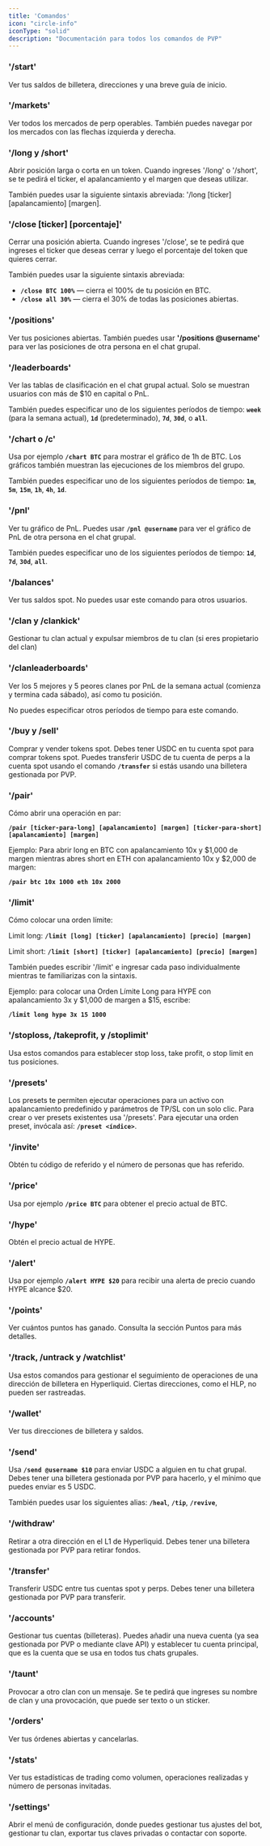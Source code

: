 ```yaml
---
title: 'Comandos'
icon: "circle-info"
iconType: "solid"
description: "Documentación para todos los comandos de PVP"
---
```

### '/start'

Ver tus saldos de billetera, direcciones y una breve guía de inicio.

### '/markets'

Ver todos los mercados de perp operables. También puedes navegar por los mercados con las flechas izquierda y derecha.

### '/long y /short'

Abrir posición larga o corta en un token. Cuando ingreses '/long' o '/short', se te pedirá el ticker, el apalancamiento y el margen que deseas utilizar.

También puedes usar la siguiente sintaxis abreviada: '/long [ticker] [apalancamiento] [margen].

### '/close [ticker] [porcentaje]'

Cerrar una posición abierta. Cuando ingreses '/close', se te pedirá que ingreses el ticker que deseas cerrar y luego el porcentaje del token que quieres cerrar.

También puedes usar la siguiente sintaxis abreviada:

- **`/close BTC 100%`** — cierra el 100% de tu posición en BTC.
- **`/close all 30%`** — cierra el 30% de todas las posiciones abiertas.

### '/positions'

Ver tus posiciones abiertas. También puedes usar **'/positions @username'** para ver las posiciones de otra persona en el chat grupal.

### '/leaderboards'

Ver las tablas de clasificación en el chat grupal actual. Solo se muestran usuarios con más de $10 en capital o PnL.

También puedes especificar uno de los siguientes períodos de tiempo: **`week`** (para la semana actual), **`1d`** (predeterminado), **`7d`**, **`30d`**, o **`all`**.

### '/chart o /c'

Usa por ejemplo **`/chart BTC`** para mostrar el gráfico de 1h de BTC. Los gráficos también muestran las ejecuciones de los miembros del grupo.

También puedes especificar uno de los siguientes períodos de tiempo: **`1m`**, **`5m`**, **`15m`**, **`1h`**, **`4h`**, **`1d`**.

### '/pnl'

Ver tu gráfico de PnL. Puedes usar **`/pnl @username`** para ver el gráfico de PnL de otra persona en el chat grupal.

También puedes especificar uno de los siguientes períodos de tiempo: **`1d`**, **`7d`**, **`30d`**, **`all`**.

### '/balances'

Ver tus saldos spot. No puedes usar este comando para otros usuarios.

### '/clan y /clankick'

Gestionar tu clan actual y expulsar miembros de tu clan (si eres propietario del clan)

### '/clanleaderboards'

Ver los 5 mejores y 5 peores clanes por PnL de la semana actual (comienza y termina cada sábado), así como tu posición.

No puedes especificar otros períodos de tiempo para este comando.

### '/buy y /sell'

Comprar y vender tokens spot. Debes tener USDC en tu cuenta spot para comprar tokens spot. Puedes transferir USDC de tu cuenta de perps a la cuenta spot usando el comando **`/transfer`** si estás usando una billetera gestionada por PVP.

### '/pair'

Cómo abrir una operación en par:

**`/pair [ticker-para-long] [apalancamiento] [margen] [ticker-para-short] [apalancamiento] [margen]`**

Ejemplo: Para abrir long en BTC con apalancamiento 10x y $1,000 de margen mientras abres short en ETH con apalancamiento 10x y $2,000 de margen:

**`/pair btc 10x 1000 eth 10x 2000`**

### '/limit'

Cómo colocar una orden límite:

Limit long: **`/limit [long] [ticker] [apalancamiento] [precio] [margen]`**

Limit short: **`/limit [short] [ticker] [apalancamiento] [precio] [margen]`**

También puedes escribir '/limit' e ingresar cada paso individualmente mientras te familiarizas con la sintaxis.

Ejemplo: para colocar una Orden Límite Long para HYPE con apalancamiento 3x y $1,000 de margen a $15, escribe:

**`/limit long hype 3x 15 1000`**

### '/stoploss, /takeprofit, y /stoplimit'

Usa estos comandos para establecer stop loss, take profit, o stop limit en tus posiciones.

### '/presets'

Los presets te permiten ejecutar operaciones para un activo con apalancamiento predefinido y parámetros de TP/SL con un solo clic. Para crear o ver presets existentes usa '/presets'. Para ejecutar una orden preset, invócala así: **`/preset <índice>`**.

### '/invite'

Obtén tu código de referido y el número de personas que has referido.

### '/price'

Usa por ejemplo **`/price BTC`** para obtener el precio actual de BTC.

### '/hype'

Obtén el precio actual de HYPE.

### '/alert'

Usa por ejemplo **`/alert HYPE $20`** para recibir una alerta de precio cuando HYPE alcance $20.

### '/points'

Ver cuántos puntos has ganado. Consulta la sección Puntos para más detalles.

### '/track, /untrack y /watchlist'

Usa estos comandos para gestionar el seguimiento de operaciones de una dirección de billetera en Hyperliquid. Ciertas direcciones, como el HLP, no pueden ser rastreadas.

### '/wallet'

Ver tus direcciones de billetera y saldos.

### '/send'

Usa **`/send @username $10`** para enviar USDC a alguien en tu chat grupal. Debes tener una billetera gestionada por PVP para hacerlo, y el mínimo que puedes enviar es 5 USDC.

También puedes usar los siguientes alias: **`/heal`**, **`/tip`**, **`/revive`**,

### '/withdraw'

Retirar a otra dirección en el L1 de Hyperliquid. Debes tener una billetera gestionada por PVP para retirar fondos.

### '/transfer'

Transferir USDC entre tus cuentas spot y perps. Debes tener una billetera gestionada por PVP para transferir.

### '/accounts'

Gestionar tus cuentas (billeteras). Puedes añadir una nueva cuenta (ya sea gestionada por PVP o mediante clave API) y establecer tu cuenta principal, que es la cuenta que se usa en todos tus chats grupales.

### '/taunt'

Provocar a otro clan con un mensaje. Se te pedirá que ingreses su nombre de clan y una provocación, que puede ser texto o un sticker.

### '/orders'

Ver tus órdenes abiertas y cancelarlas.

### '/stats'

Ver tus estadísticas de trading como volumen, operaciones realizadas y número de personas invitadas.

### '/settings'

Abrir el menú de configuración, donde puedes gestionar tus ajustes del bot, gestionar tu clan, exportar tus claves privadas o contactar con soporte.
